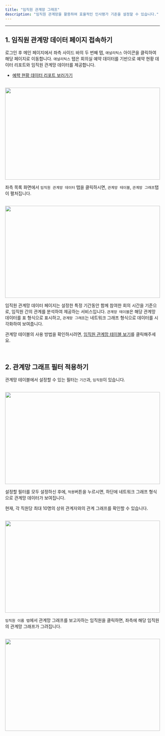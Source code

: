 ```yaml
---
title: "임직원 관계망 그래프"
description: "임직원 관계망을 활용하여 효율적인 인사평가 기준을 설정할 수 있습니다."
---
```


---

## 1. 임직원 관계망 데이터 페이지 접속하기

로그인 후 메인 페이지에서 좌측 사이드 바의 두 번째 탭, `애널리틱스` 아이콘을 클릭하여 해당 페이지로 이동합니다.
`애널리틱스` 탭은 회의실 예약 데이터를 기반으로 예약 현황 데이터 리포트와 임직원 관계망 데이터를 제공합니다.

-   <a href="https://mile.mintlify.app/analytics/mile-meeting/book-report">예햑 현황 데이터 리포트 보러가기</a>

<br />

<Frame>
    <img src="/images/analytics/network/graph/img1.png" width="100%" height="300" />
</Frame>

<br />

좌측 목록 화면에서 `임직원 관계망 데이터` 탭을 클릭하시면, `관계망 테이블`, `관계망 그래프`탭이 펼처집니다.

<br />

<Frame>
    <img src="/images/analytics/network/graph/img2.png" width="100%" height="300" />
</Frame>

<br />

임직원 관계망 데이터 페이지는 설정한 특정 기간동안 함께 참여한 회의 시간을 기준으로, 임직원 간의 관계를 분석하여 제공하는 서비스입니다. `관계망 테이블`은 해당 관계망 데이터를 표 형식으로 표시하고, `관계망 그래프`는 네트워크 그래프 형식으로 데이터를 시각화하여 보여줍니다.

관계망 테이블의 사용 방법을 확인하시려면, <a href="https://mile.mintlify.app/analytics/mile-meeting/table">임직원 관계망 테이블 보기</a>를 클릭해주세요.

<br />

## 2. 관계망 그래프 필터 적용하기

관계망 테이블에서 설정할 수 있는 필터는 `기간`과, `임직원`이 있습니다.

<br />

<Frame>
    <img src="/images/analytics/network/graph/img3.png" width="100%" height="300" />
</Frame>

<br />

설정할 필터를 모두 설정하신 후에, `적용`버튼을 누르시면, 하단에 네트워크 그래프 형식으로 관계망 데이터가 보여집니다.

<Info>현재, 각 직원당 최대 10명의 상위 관계자와의 관계 그래프를 확인할 수 있습니다.</Info>

<br />

<Frame>
    <img src="/images/analytics/network/graph/img4.png" width="100%" height="300" />
</Frame>

<br />

`임직원 이름 탭`에서 관계망 그래프를 보고자하는 임직원을 클릭하면, 좌측에 해당 임직원의 관계망 그래프가 그려집니다.

<br />

<Frame>
    <img src="/images/analytics/network/graph/img5.png" width="100%" height="300" />
</Frame>

<br />
